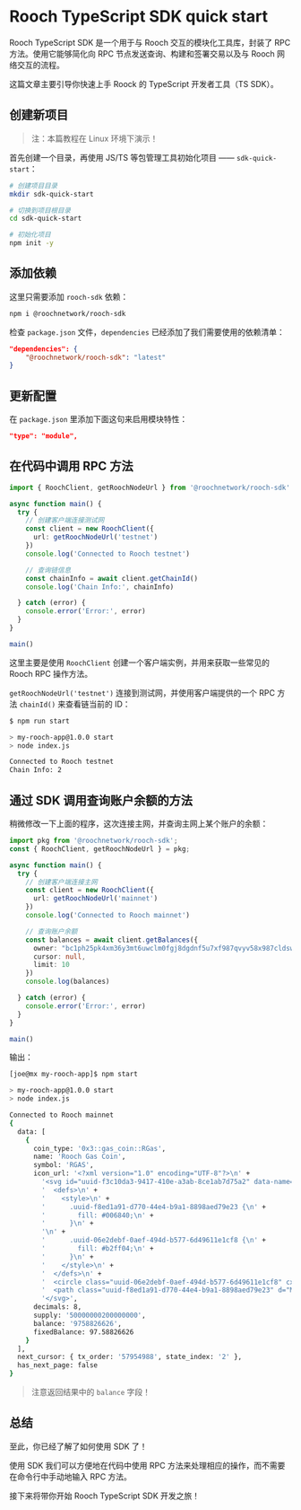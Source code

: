 # Rooch TypeScript SDK quick start

Rooch TypeScript SDK 是一个用于与 Rooch 交互的模块化工具库，封装了 RPC 方法。使用它能够简化向 RPC 节点发送查询、构建和签署交易以及与 Rooch 网络交互的流程。

这篇文章主要引导你快速上手 Roock 的 TypeScript 开发者工具（TS SDK）。

## 创建新项目

> 注：本篇教程在 Linux 环境下演示！

首先创建一个目录，再使用 JS/TS 等包管理工具初始化项目 —— `sdk-quick-start`：

```bash
# 创建项目目录
mkdir sdk-quick-start

# 切换到项目根目录
cd sdk-quick-start

# 初始化项目
npm init -y
```

## 添加依赖

这里只需要添加 `rooch-sdk` 依赖：

```sh npm2yarn
npm i @roochnetwork/rooch-sdk
```

检查 `package.json` 文件，`dependencies` 已经添加了我们需要使用的依赖清单：

```json
"dependencies": {
    "@roochnetwork/rooch-sdk": "latest"
}
```

## 更新配置

在 `package.json` 里添加下面这句来启用模块特性：

```json
"type": "module",
```

## 在代码中调用 RPC 方法

```ts
import { RoochClient, getRoochNodeUrl } from '@roochnetwork/rooch-sdk'

async function main() {
  try {
    // 创建客户端连接测试网
    const client = new RoochClient({
      url: getRoochNodeUrl('testnet')
    })
    console.log('Connected to Rooch testnet')

    // 查询链信息
    const chainInfo = await client.getChainId()
    console.log('Chain Info:', chainInfo)

  } catch (error) {
    console.error('Error:', error)
  }
}

main()
```

这里主要是使用 `RoochClient` 创建一个客户端实例，并用来获取一些常见的 Rooch RPC 操作方法。

`getRoochNodeUrl('testnet')` 连接到测试网，并使用客户端提供的一个 RPC 方法 `chainId()` 来查看链当前的 ID：

```bash
$ npm run start

> my-rooch-app@1.0.0 start
> node index.js

Connected to Rooch testnet
Chain Info: 2
```

## 通过 SDK 调用查询账户余额的方法

稍微修改一下上面的程序，这次连接主网，并查询主网上某个账户的余额：

```ts
import pkg from '@roochnetwork/rooch-sdk';
const { RoochClient, getRoochNodeUrl } = pkg;

async function main() {
  try {
    // 创建客户端连接主网
    const client = new RoochClient({
      url: getRoochNodeUrl('mainnet')
    })
    console.log('Connected to Rooch mainnet')

    // 查询账户余额
    const balances = await client.getBalances({
      owner: "bc1ph25pk4xm36y3mt6uwclm0fgj8dgdnf5u7xf987qvyv58x987cldswp09hc",
      cursor: null,
      limit: 10
    })
    console.log(balances)

  } catch (error) {
    console.error('Error:', error)
  }
}

main()
```

输出：

```bash
[joe@mx my-rooch-app]$ npm start

> my-rooch-app@1.0.0 start
> node index.js

Connected to Rooch mainnet
{
  data: [
    {
      coin_type: '0x3::gas_coin::RGas',
      name: 'Rooch Gas Coin',
      symbol: 'RGAS',
      icon_url: '<?xml version="1.0" encoding="UTF-8"?>\n' +
        '<svg id="uuid-f3c10da3-9417-410e-a3ab-8ce1ab7d75a2" data-name="layer 1" xmlns="http://www.w3.org/2000/svg" viewBox="0 0 500 500">\n' +
        '  <defs>\n' +
        '    <style>\n' +
        '      .uuid-f8ed1a91-d770-44e4-b9a1-8898aed79e23 {\n' +
        '        fill: #006840;\n' +
        '      }\n' +
        '\n' +
        '      .uuid-06e2debf-0aef-494d-b577-6d49611e1cf8 {\n' +
        '        fill: #b2ff04;\n' +
        '      }\n' +
        '    </style>\n' +
        '  </defs>\n' +
        '  <circle class="uuid-06e2debf-0aef-494d-b577-6d49611e1cf8" cx="250" cy="250" r="250"/>\n' +
        '  <path class="uuid-f8ed1a91-d770-44e4-b9a1-8898aed79e23" d="M346.39,403.15c-26.17-23.18-51.58-45.69-77.73-68.86-.13,2.58-.28,4.18-.29,5.77-.19,30.24-.36,60.48-.54,90.73q-.04,6.48-6.74,6.45c-8.78-.05-17.57-.27-26.35-.07-3.46,.08-4.36-.83-4.32-4.3,.33-31.62,.46-63.23,.64-94.85,0-1.05,.01-2.09,.02-4.12-26.46,22.99-52.29,45.44-78.06,67.84-1.6-.72-.96-1.95-.96-2.88,.04-14.97,.2-29.94,.17-44.9,0-2.36,.75-3.86,2.52-5.42,28.99-25.57,57.91-51.22,86.85-76.84,.67-.59,1.45-1.07,2.4-1.76-1.89-1.66-3.64-1.09-5.18-1.1-27.12-.2-54.24-.43-81.36-.41-3.91,0-4.88-1.05-4.74-4.83,.34-9.46,.42-18.94,.16-28.4-.11-3.83,1.29-4.39,4.68-4.35,26.96,.28,53.93,.38,80.9,.54,1.68,0,3.37,.02,5.83,.03-2.08-3.59-5.06-5.5-7.53-7.74-27-24.56-54.06-49.05-81.17-73.49-1.49-1.35-2.15-2.64-2.13-4.66,.17-16.03,.23-32.07,.33-49.24,26.24,23.34,51.86,46.12,78.27,69.61,.01-2.46,.02-4.06,.03-5.65,.18-31.01,.43-62.01,.45-93.02,0-3.71,1.1-4.55,4.65-4.44,9.39,.29,18.8,.42,28.19,.14,4.06-.12,4.69,1.28,4.65,4.93-.33,30.7-.44,61.4-.62,92.1,0,1.63-.02,3.27-.04,6.19,26.52-23.13,52.16-45.5,77.98-68.01,1.04,1.6,.64,2.99,.64,4.27-.05,13.9-.29,27.8-.13,41.7,.05,3.86-1.14,6.41-4.05,8.97-28.31,24.95-56.48,50.05-84.69,75.1-.78,.69-1.52,1.41-2.45,2.27,1.66,1.71,3.6,1.03,5.27,1.04,26.96,.21,53.93,.41,80.9,.44,3.42,0,4.77,.6,4.62,4.41-.37,9.61-.37,19.24-.19,28.86,.06,3.38-.77,4.35-4.31,4.31-27.12-.32-54.24-.4-81.36-.56-1.64,0-3.28-.02-6.14-.04,8.77,7.94,16.64,15.09,24.54,22.22,21.63,19.52,43.26,39.04,64.91,58.53,1.08,.97,1.81,1.89,1.8,3.46-.14,16.32-.22,32.64-.32,50.05Z"/>\n' +
        '</svg>',
      decimals: 8,
      supply: '50000000200000000',
      balance: '9758826626',
      fixedBalance: 97.58826626
    }
  ],
  next_cursor: { tx_order: '57954988', state_index: '2' },
  has_next_page: false
}
```

> 注意返回结果中的 `balance` 字段！

## 总结

至此，你已经了解了如何使用 SDK 了！

使用 SDK 我们可以方便地在代码中使用 RPC 方法来处理相应的操作，而不需要在命令行中手动地输入 RPC 方法。

接下来将带你开始 Rooch TypeScript SDK 开发之旅！
